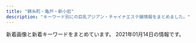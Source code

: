 ```yaml
---
title: "錦糸町・亀戸・新小岩"
description: "キーワード別にの巨乳アジアン・チャイナエステ嬢情報をまとめました。"
---
```


新着画像と新着キーワードをまとめています。
2021年01月14日の情報です。

<DmmAffiliateIns />
<KeywordTable
  shops={
    [
    {
        "keywords": {},
        "name": "\u5e78\u305b",
        "img_links": [
            "http://www.es-royal.click/images/head.jpg",
            "http://www.es-royal.click/img/aya1.jpg",
            "http://www.es-royal.click/images/8.jpg",
            "http://www.es-royal.click/images/6.jpg",
            "http://www.es-royal.click/img/momo2.jpg",
            "http://www.es-royal.click/img/ego1.jpg",
            "http://www.es-royal.click/images/b2.jpg",
            "http://www.es-royal.click/images/b1.jpg",
            "http://www.es-royal.click/images/5.jpg",
            "http://www.es-royal.click/images/news.png",
            "http://www.es-royal.click/images/mobile.jpg",
            "http://www.es-royal.click/images/s1.png",
            "http://www.es-royal.click/img/nana1.jpg",
            "http://www.es-royal.click/images/7.jpg",
            "http://www.es-royal.click/images/4.jpg",
            "http://www.es-royal.click/images/staff_t.jpg",
            "http://www.es-royal.click/images/main_top.jpg",
            "http://www.es-royal.click/images/main_footer.jpg",
            "http://www.es-royal.click/img/mimi1.jpg",
            "http://www.es-royal.click/images/sys1.png",
            "http://www.es-royal.click/images/int1.png",
            "http://www.es-royal.click/images/1.jpg",
            "http://www.es-royal.click/img/emi1.jpg",
            "http://www.es-royal.click/images/b3.jpg",
            "http://www.es-royal.click/img/momo1.jpg",
            "http://www.es-royal.click/images/interior_t.jpg",
            "http://www.es-royal.click/images/ta.jpg",
            "http://www.es-royal.click/images/int2.png"
        ],
        "station": "\u4eac\u6210\u7acb\u77f3\u99c5\u5317\u53e3",
        "url": "http://www.es-royal.click/"
    },
    {
        "station": "JR\u65b0\u5c0f\u5ca9\u99c5\u5357\u53e3",
        "keywords": {
            "87": 6,
            "86": 2,
            "C": 12,
            "D": 8
        },
        "img_links": [
            "http://www.himawari-shinkoiwa.com/img/move.jpg",
            "http://www.himawari-shinkoiwa.com/images/slider/1.jpg",
            "http://www.himawari-shinkoiwa.com/files/006.jpg",
            "http://www.himawari-shinkoiwa.com/img/pickup.jpg",
            "http://www.himawari-shinkoiwa.com/images/line.png",
            "http://www.himawari-shinkoiwa.com/img/ttl_move.png",
            "http://www.himawari-shinkoiwa.com/img/btn_side_mobile.jpg",
            "http://www.himawari-shinkoiwa.com/img/ttl_info.png",
            "http://www.himawari-shinkoiwa.com/img/goback.jpg",
            "http://www.himawari-shinkoiwa.com/files/006-02.jpg",
            "http://www.himawari-shinkoiwa.com/files/005.jpg",
            "http://www.himawari-shinkoiwa.com/img/tel.png",
            "http://www.himawari-shinkoiwa.com/files/002-02.jpg",
            "http://www.himawari-shinkoiwa.com/img/ttl_news.png",
            "http://www.himawari-shinkoiwa.com/images/slider/3.jpg",
            "http://www.himawari-shinkoiwa.com/files/003.jpg",
            "http://www.himawari-shinkoiwa.com/img/btn_blog.png",
            "http://www.himawari-shinkoiwa.com/files/002.jpg",
            "http://www.himawari-shinkoiwa.com/files/005-02.jpg",
            "http://www.himawari-shinkoiwa.com/files/003-02.jpg",
            "http://www.himawari-shinkoiwa.com/images/slider/2.jpg"
        ],
        "url": "http://www.himawari-shinkoiwa.com/",
        "name": "\u3072\u307e\u308f\u308a"
    },
    {
        "keywords": {
            "C": 7
        },
        "url": "http://kinshicho-es.xyz/",
        "name": "\u30b9\u30de\u30a4\u30eb",
        "station": "JR\u9326\u7cf8\u753a\u99c5\u5317\u53e3",
        "img_links": [
            "http://kinshicho-es.xyz/images/g41.jpg",
            "http://kinshicho-es.xyz/images/r1.jpg",
            "http://kinshicho-es.xyz/images/g0.jpg",
            "http://kinshicho-es.xyz/images/top1.jpg",
            "http://kinshicho-es.xyz/images/g2.jpg",
            "http://kinshicho-es.xyz/images/r4.jpg",
            "http://kinshicho-es.xyz/images/b1.jpg",
            "http://kinshicho-es.xyz/images/r2.jpg",
            "http://kinshicho-es.xyz/images/news-tit1.jpg",
            "http://kinshicho-es.xyz/images/left1_2_02.jpg",
            "http://kinshicho-es.xyz/images/g51.jpg",
            "http://kinshicho-es.xyz/images/r3.jpg",
            "http://kinshicho-es.xyz/images/g3.jpg",
            "http://kinshicho-es.xyz/images/g5.jpg",
            "http://kinshicho-es.xyz/images/top.jpg",
            "http://kinshicho-es.xyz/images/b2.jpg"
        ]
    },
    {
        "img_links": [
            "http://mirage.sweet-relaxation.com/img/cast/yaya-01.jpg",
            "http://mirage.sweet-relaxation.com/img/cast/miya-01.jpg",
            "http://mirage.sweet-relaxation.com/img/cast/yumi-01.jpg",
            "http://mirage.sweet-relaxation.com/img/cast/key-03.jpg",
            "http://mirage.sweet-relaxation.com/img/cast/eri-02.jpg",
            "http://mirage.sweet-relaxation.com/img/cast/ran-01.jpg",
            "http://mirage.sweet-relaxation.com/img/cast/nina-03.jpg",
            "http://mirage.sweet-relaxation.com/img/cast/key-01.jpg",
            "http://mirage.sweet-relaxation.com/img/cast/ran-03.jpg",
            "http://mirage.sweet-relaxation.com/img/cast/yaya-02.jpg",
            "http://mirage.sweet-relaxation.com/img/cast/nina-01.jpg",
            "http://mirage.sweet-relaxation.com/img/cast/olive-02.jpg",
            "http://mirage.sweet-relaxation.com/img/cast/yumi-03.jpg",
            "http://mirage.sweet-relaxation.com/img/cast/miya-02.jpg",
            "http://mirage.sweet-relaxation.com/img/cast/key-02.jpg",
            "http://mirage.sweet-relaxation.com/img/cast/olive-03.jpg",
            "http://mirage.sweet-relaxation.com/img/cast/nanar-01.jpg",
            "http://mirage.sweet-relaxation.com/img/cast/eri-01.jpg",
            "http://mirage.sweet-relaxation.com/img/cast/nanar-03.jpg",
            "http://mirage.sweet-relaxation.com/img/cast/ran-02.jpg",
            "http://mirage.sweet-relaxation.com/img/cast/yaya-03.jpg",
            "http://mirage.sweet-relaxation.com/img/cast/yumi-02.jpg",
            "http://mirage.sweet-relaxation.com/img/cast/nanar-02.jpg",
            "http://mirage.sweet-relaxation.com/img/cast/nina-02.jpg",
            "http://mirage.sweet-relaxation.com/img/cast/olive-01.jpg",
            "http://mirage.sweet-relaxation.com/img/cast/eri-03.jpg",
            "http://mirage.sweet-relaxation.com/img/interior/corridor-1.jpg",
            "http://mirage.sweet-relaxation.com/img/cast/miya-03.jpg"
        ],
        "url": "http://mirage.sweet-relaxation.com/",
        "name": "Mirage\uff5e\u30df\u30e9\u30fc\u30b8\u30e5\uff5e",
        "keywords": {},
        "station": "JR\u4e80\u6238\u99c5\u6771\u53e3"
    },
    {
        "name": "\u96c5\u82b3",
        "keywords": {
            "84": 2,
            "D": 4,
            "H": 2,
            "86": 2,
            "85": 4,
            "C": 12,
            "89": 6,
            "98": 2
        },
        "img_links": [
            "http://www.o-miyabi.com/images/upload/thumb/928147996b3538a2.jpg",
            "http://www.o-miyabi.com/s/images/slider/next.png",
            "http://www.o-miyabi.com/s/images/service_01.png",
            "http://www.o-miyabi.com/images/upload/thumb/301c9a35b11a384f.jpg",
            "http://www.o-miyabi.com/images/index_09.jpg",
            "http://www.o-miyabi.com/s/image/nav_cast.png",
            "http://www.o-miyabi.com/s/images/slider/prev.png",
            "http://www.o-miyabi.com/images/info.jpg",
            "http://www.o-miyabi.com/images/index_05.jpg",
            "http://www.o-miyabi.com/images/index_01.jpg",
            "http://www.o-miyabi.com/images/upload/thumb/7713de024ddc43e7.jpg",
            "http://www.o-miyabi.com/images/movie_09.jpg",
            "http://www.o-miyabi.com/images/index_06.jpg",
            "http://www.o-miyabi.com/images/rec.jpg",
            "http://www.o-miyabi.com/s/images/slider/2.jpg",
            "http://www.o-miyabi.com/s/images/service_07.png",
            "http://www.o-miyabi.com/images/info_09.jpg",
            "http://www.o-miyabi.com/images/index_03.jpg",
            "http://www.o-miyabi.com/s/images/t2.jpg",
            "http://www.o-miyabi.com/s/images/top_2.jpg",
            "http://www.o-miyabi.com/images/index_16.jpg",
            "http://www.o-miyabi.com/images/staff_09.jpg",
            "http://www.o-miyabi.com/images/index_13.jpg",
            "http://www.o-miyabi.com/s/images/tel.png",
            "http://www.o-miyabi.com/images/upload/thumb/0dc07af1006255fa.jpg",
            "http://www.o-miyabi.com/s/image/nav_manga.png",
            "http://www.o-miyabi.com/s/uploads/04.jpg",
            "http://www.o-miyabi.com/images/index_14.jpg",
            "http://www.o-miyabi.com/images/upload/thumb/57af63e7ff71466b.jpg",
            "http://www.o-miyabi.com/images/rec_09.jpg",
            "http://www.o-miyabi.com/girl/01.jpg",
            "http://www.o-miyabi.com/images/upload/thumb/72ffa1fb925d394b.jpg",
            "http://www.o-miyabi.com/images/upload/thumb/04d21d82d11bc049.jpg",
            "http://www.o-miyabi.com/s/images/iphone.png",
            "http://www.o-miyabi.com/images/index_04.jpg",
            "http://www.o-miyabi.com/images/index_18.jpg",
            "http://www.o-miyabi.com/s/uploads/01.jpg",
            "http://www.o-miyabi.com/images/upload/thumb/6fceb6aef71115ac.jpg",
            "http://www.o-miyabi.com/s/image/nav_topics.png",
            "http://www.o-miyabi.com/s/uploads/08.jpg",
            "http://www.o-miyabi.com/images/upload/thumb/6d7987cae648e809.jpg",
            "http://www.o-miyabi.com/s/images/pc.png",
            "http://www.o-miyabi.com/s/images/slider/1.jpg",
            "http://www.o-miyabi.com/s/images/t1.jpg",
            "http://www.o-miyabi.com/images/info_02.jpg",
            "http://www.o-miyabi.com/images/upload/thumb/1a8371be7358f1df.jpg",
            "http://www.o-miyabi.com/s/image/nav_sys.png",
            "http://www.o-miyabi.com/s/images/slider/3.jpg",
            "http://www.o-miyabi.com/s/images/service_03.png",
            "http://www.o-miyabi.com/images/index_02.jpg",
            "http://www.o-miyabi.com/images/index_07.jpg",
            "http://www.o-miyabi.com/images/upload/thumb/51d074f8f9cdb905.jpg",
            "http://www.o-miyabi.com/images/upload/thumb/0981f77ac0a1e07f.jpg",
            "http://www.o-miyabi.com/s/uploads/07.jpg",
            "http://www.o-miyabi.com/s/uploads/03.jpg",
            "http://www.o-miyabi.com/images/index_10.jpg",
            "http://www.o-miyabi.com/images/upload/thumb/e12bb065f2380463.jpg",
            "http://www.o-miyabi.com/images/index_19.jpg",
            "http://www.o-miyabi.com/s/images/okubokomachi.jpg",
            "http://www.o-miyabi.com/s/image/nav_top.png",
            "http://www.o-miyabi.com/s/images/t3.jpg",
            "http://www.o-miyabi.com/s/image/nav_hotel.png",
            "http://www.o-miyabi.com/s/uploads/06.jpg",
            "http://www.o-miyabi.com/s/uploads/02.jpg",
            "http://www.o-miyabi.com/images/upload/thumb/db15ea2226867103.jpg"
        ],
        "station": "JR\u65b0\u5c0f\u5ca9\u99c5\u5357\u53e3",
        "url": "http://www.o-miyabi.com/"
    },
    {
        "station": "JR\u5c0f\u5ca9\u99c5\u5317\u53e3",
        "img_links": [
            "http://aria.tokyo-relaxtime.asia/img/slick/st-4.jpg",
            "http://aria.tokyo-relaxtime.asia/img/cast/aya-01.jpg",
            "http://aria.tokyo-relaxtime.asia/img/cast/miki-03.jpg",
            "http://aria.tokyo-relaxtime.asia/img/cast/nana-04.jpg",
            "http://aria.tokyo-relaxtime.asia/img/cast/yaya-01.jpg",
            "http://aria.tokyo-relaxtime.asia/img/cast/nana-01.jpg",
            "http://aria.tokyo-relaxtime.asia/img/cast/apple-02.jpg",
            "http://aria.tokyo-relaxtime.asia/img/cast/apple-01.jpg",
            "http://aria.tokyo-relaxtime.asia/img/cast/miki-02.jpg",
            "http://aria.tokyo-relaxtime.asia/img/cast/risa-03.jpg",
            "http://aria.tokyo-relaxtime.asia/img/cast/coco-04.jpg",
            "http://aria.tokyo-relaxtime.asia/img/cast/apple-03.jpg",
            "http://aria.tokyo-relaxtime.asia/img/interior/corridor-1.jpg",
            "http://aria.tokyo-relaxtime.asia/img/cast/risa-04.jpg",
            "http://aria.tokyo-relaxtime.asia/img/cast/aya-02.jpg",
            "http://aria.tokyo-relaxtime.asia/img/cast/aki-01.jpg",
            "http://aria.tokyo-relaxtime.asia/img/cast/yaya-02.jpg",
            "http://aria.tokyo-relaxtime.asia/img/cast/yumi-01.jpg",
            "http://aria.tokyo-relaxtime.asia/img/cast/rina-02.jpg",
            "http://aria.tokyo-relaxtime.asia/img/slick/st-5.jpg",
            "http://aria.tokyo-relaxtime.asia/img/cast/aki-02.jpg",
            "http://aria.tokyo-relaxtime.asia/img/cast/miki-04.jpg",
            "http://aria.tokyo-relaxtime.asia/img/cast/miki-01.jpg",
            "http://aria.tokyo-relaxtime.asia/img/cast/aki-03.jpg",
            "http://aria.tokyo-relaxtime.asia/img/cast/coco-01.jpg",
            "http://aria.tokyo-relaxtime.asia/img/cast/aya-03.jpg",
            "http://aria.tokyo-relaxtime.asia/img/cast/nana-02.jpg",
            "http://aria.tokyo-relaxtime.asia/img/cast/rina-04.jpg",
            "http://aria.tokyo-relaxtime.asia/img/cast/yumi-02.jpg",
            "http://aria.tokyo-relaxtime.asia/img/cast/yaya-04.jpg",
            "http://aria.tokyo-relaxtime.asia/img/cast/aki-04.jpg",
            "http://aria.tokyo-relaxtime.asia/img/cast/coco-03.jpg",
            "http://aria.tokyo-relaxtime.asia/img/cast/rina-01.jpg",
            "http://aria.tokyo-relaxtime.asia/img/cast/yuri-03.jpg",
            "http://aria.tokyo-relaxtime.asia/img/cast/rina-03.jpg",
            "http://aria.tokyo-relaxtime.asia/img/slick/st-1.jpg",
            "http://aria.tokyo-relaxtime.asia/img/interior/lobby-1.jpg",
            "http://aria.tokyo-relaxtime.asia/img/cast/risa-01.jpg",
            "http://aria.tokyo-relaxtime.asia/img/cast/yumi-03.jpg",
            "http://aria.tokyo-relaxtime.asia/img/cast/yuri-04.jpg",
            "http://aria.tokyo-relaxtime.asia/img/cast/nana-03.jpg",
            "http://aria.tokyo-relaxtime.asia/img/cast/apple-04.jpg",
            "http://aria.tokyo-relaxtime.asia/img/cast/yaya-03.jpg",
            "http://aria.tokyo-relaxtime.asia/img/cast/aya-04.jpg",
            "http://aria.tokyo-relaxtime.asia/img/cast/yuri-01.jpg",
            "http://aria.tokyo-relaxtime.asia/img/cast/yumi-04.jpg",
            "http://aria.tokyo-relaxtime.asia/img/cast/risa-02.jpg",
            "http://aria.tokyo-relaxtime.asia/img/slick/st-2.jpg",
            "http://aria.tokyo-relaxtime.asia/img/cast/coco-02.jpg",
            "http://aria.tokyo-relaxtime.asia/img/slick/st-3.jpg"
        ],
        "url": "http://aria.tokyo-relaxtime.asia/",
        "name": "Aria\uff5e\u30a2\u30ea\u30a2\uff5e",
        "keywords": {}
    },
    {
        "url": "http://k-akasuri.xyz/",
        "name": "\u97d3\u56fd\u30a2\u30ab\u30b9\u30ea",
        "img_links": [
            "http://k-akasuri.xyz/images/line.jpg",
            "http://k-akasuri.xyz/images/info_10.jpg",
            "http://k-akasuri.xyz/images/rec.jpg",
            "http://k-akasuri.xyz/girl/04.jpg",
            "http://k-akasuri.xyz/images/sys.jpg",
            "http://k-akasuri.xyz/images/index_04.jpg",
            "http://k-akasuri.xyz/images/index_06.jpg",
            "http://k-akasuri.xyz/images/acc_11.jpg",
            "http://k-akasuri.xyz/images/index_05.jpg",
            "http://k-akasuri.xyz/images/nei_13.jpg",
            "http://k-akasuri.xyz/girl/00.jpg",
            "http://k-akasuri.xyz/images/index_02.jpg",
            "http://k-akasuri.xyz/images/index_07.jpg",
            "http://k-akasuri.xyz/images/index_09.jpg",
            "http://k-akasuri.xyz/girl/02.jpg",
            "http://k-akasuri.xyz/images/index_08.jpg",
            "http://k-akasuri.xyz/images/index_13.jpg",
            "http://k-akasuri.xyz/images/rec_10.jpg",
            "http://k-akasuri.xyz/images/staff_10.jpg",
            "http://k-akasuri.xyz/images/sys_10.jpg",
            "http://k-akasuri.xyz/images/index_03.jpg",
            "http://k-akasuri.xyz/girl/03.jpg",
            "http://k-akasuri.xyz/images/index_01.jpg",
            "http://k-akasuri.xyz/images/acc_10.jpg",
            "http://k-akasuri.xyz/girl/01.jpg"
        ],
        "station": "JR\u4e80\u6238\u99c5\u5317\u53e3",
        "keywords": {
            "C": 1,
            "88": 2,
            "D": 3,
            "87": 1,
            "89": 1
        }
    },
    {
        "name": "Piano",
        "keywords": {},
        "url": "https://piano.sweet-relaxation.com/",
        "img_links": [
            "https://piano.sweet-relaxation.com/img/cast/ebi-02.jpg",
            "https://piano.sweet-relaxation.com/img/slick/sl-7.jpg",
            "https://piano.sweet-relaxation.com/img/cast/aki-03.jpg",
            "https://piano.sweet-relaxation.com/img/cast/aini-04.jpg",
            "https://piano.sweet-relaxation.com/img/slick/sl-1.jpg",
            "https://piano.sweet-relaxation.com/img/cast/luna-01.jpg",
            "https://piano.sweet-relaxation.com/img/cast/nana-03.jpg",
            "https://piano.sweet-relaxation.com/img/cast/miky-04.jpg",
            "https://piano.sweet-relaxation.com/img/cast/luna-02.jpg",
            "https://piano.sweet-relaxation.com/img/interior/int-02.jpg",
            "https://piano.sweet-relaxation.com/img/slick/sl-4.jpg",
            "https://piano.sweet-relaxation.com/img/cast/lili-01.jpg",
            "https://piano.sweet-relaxation.com/img/cast/nana-01.jpg",
            "https://piano.sweet-relaxation.com/img/cast/ai-02.jpg",
            "https://piano.sweet-relaxation.com/img/cast/ai-01.jpg",
            "https://piano.sweet-relaxation.com/img/cast/miya-03.jpg",
            "https://piano.sweet-relaxation.com/img/slick/sl-3.jpg",
            "https://piano.sweet-relaxation.com/img/slick/sl-2.jpg",
            "https://piano.sweet-relaxation.com/img/cast/luna-03.jpg",
            "https://piano.sweet-relaxation.com/img/cast/coco-01.jpg",
            "https://piano.sweet-relaxation.com/img/cast/ebi-04.jpg",
            "https://piano.sweet-relaxation.com/img/cast/nico-01.jpg",
            "https://piano.sweet-relaxation.com/img/slick/sl-6.jpg",
            "https://piano.sweet-relaxation.com/img/cast/aini-01.jpg",
            "https://piano.sweet-relaxation.com/img/cast/aini-03.jpg",
            "https://piano.sweet-relaxation.com/img/cast/miky-02.jpg",
            "https://piano.sweet-relaxation.com/img/cast/aki-01.jpg",
            "https://piano.sweet-relaxation.com/img/cast/ai-03.jpg",
            "https://piano.sweet-relaxation.com/img/cast/aye-01.jpg",
            "https://piano.sweet-relaxation.com/img/cast/coco-03.jpg",
            "https://piano.sweet-relaxation.com/img/cast/aye-03.jpg",
            "https://piano.sweet-relaxation.com/img/interior/int-03.jpg",
            "https://piano.sweet-relaxation.com/img/cast/aki-02.jpg",
            "https://piano.sweet-relaxation.com/img/cast/nana-02.jpg",
            "https://piano.sweet-relaxation.com/img/interior/int-04.jpg",
            "https://piano.sweet-relaxation.com/img/cast/nico-04.jpg",
            "https://piano.sweet-relaxation.com/img/cast/aini-02.jpg",
            "https://piano.sweet-relaxation.com/img/cast/miya-02.jpg",
            "https://piano.sweet-relaxation.com/img/cast/lili-04.jpg",
            "https://piano.sweet-relaxation.com/img/cast/aki-04.jpg",
            "https://piano.sweet-relaxation.com/img/cast/coco-02.jpg",
            "https://piano.sweet-relaxation.com/img/interior/int-01.jpg",
            "https://piano.sweet-relaxation.com/img/slick/sl-5.jpg",
            "https://piano.sweet-relaxation.com/img/cast/miky-01.jpg",
            "https://piano.sweet-relaxation.com/img/cast/nico-03.jpg",
            "https://piano.sweet-relaxation.com/img/cast/nico-02.jpg",
            "https://piano.sweet-relaxation.com/img/cast/lili-02.jpg",
            "https://piano.sweet-relaxation.com/img/cast/aye-02.jpg",
            "https://piano.sweet-relaxation.com/img/cast/miya-04.jpg",
            "https://piano.sweet-relaxation.com/img/cast/ebi-03.jpg",
            "https://piano.sweet-relaxation.com/img/cast/lili-03.jpg",
            "https://piano.sweet-relaxation.com/img/cast/coco-04.jpg",
            "https://piano.sweet-relaxation.com/img/cast/luna-04.jpg",
            "https://piano.sweet-relaxation.com/img/cast/ebi-01.jpg",
            "https://piano.sweet-relaxation.com/img/cast/miky-03.jpg",
            "https://piano.sweet-relaxation.com/img/cast/miya-01.jpg",
            "https://piano.sweet-relaxation.com/img/cast/aye-04.jpg",
            "https://piano.sweet-relaxation.com/img/cast/nana-04.jpg",
            "https://piano.sweet-relaxation.com/img/cast/ai-04.jpg"
        ],
        "station": "JR\u65b0\u5c0f\u5ca9\u99c5\u5357\u53e3"
    },
    {
        "station": "JR\u4e80\u6238\u99c5\u6771\u53e3",
        "url": "http://yousei.xyz/",
        "img_links": [
            "http://yousei.xyz/images/g2.jpg",
            "http://yousei.xyz/images/g6.jpg",
            "http://yousei.xyz/images/g5.jpg",
            "http://yousei.xyz/images/r1.jpg",
            "http://yousei.xyz/images/g3.jpg",
            "http://yousei.xyz/images/r3.jpg",
            "http://yousei.xyz/images/r4.jpg",
            "http://yousei.xyz/images/recuit.jpg",
            "http://yousei.xyz/images/g1.jpg",
            "http://yousei.xyz/images/g4.jpg",
            "http://yousei.xyz/images/r2.jpg",
            "http://yousei.xyz/images/top.png"
        ],
        "name": "Remoon",
        "keywords": {}
    },
    {
        "keywords": {},
        "img_links": [
            "http://dccompanyqoo10.cafe24.com/tiffany/images/top/store_bg.png",
            "http://dccompanyqoo10.cafe24.com/tiffany/images/store/store.png",
            "http://dccompanyqoo10.cafe24.com/tiffany/images/staff/staff_sample.jpg",
            "http://dccompanyqoo10.cafe24.com/tiffany/images/common/header.png",
            "http://dccompanyqoo10.cafe24.com/tiffany/images/staff/staff2.jpg",
            "http://dccompanyqoo10.cafe24.com/tiffany/images/staff/staff1.jpg",
            "http://dccompanyqoo10.cafe24.com/tiffany/images/staff/staff3.jpg"
        ],
        "station": "JR\u9326\u7cf8\u753a\u99c5\u5357\u53e3",
        "name": "Cherry",
        "url": "http://cherry-esthe.com/"
    },
    {
        "station": "JR\u5c0f\u5ca9\u99c5\u5357\u53e3",
        "url": "http://www.hu-wa.work/",
        "keywords": {},
        "name": "Angel\u2019s Smile",
        "img_links": [
            "http://www.hu-wa.work/staff/miki.jpg",
            "http://www.hu-wa.work/img/yuna1.jpg",
            "http://www.hu-wa.work/images/1.png",
            "http://www.hu-wa.work/images/s1.png",
            "http://www.hu-wa.work/images/sys.png",
            "http://www.hu-wa.work/images/interior_t.jpg",
            "http://www.hu-wa.work/images/5.png",
            "http://www.hu-wa.work/staff/miho.jpg",
            "http://www.hu-wa.work/images/3.png",
            "http://www.hu-wa.work/img/miki1.jpg",
            "http://www.hu-wa.work/images/tel.jpg",
            "http://www.hu-wa.work/staff/ayumi.jpg",
            "http://www.hu-wa.work/img/maya1.jpg",
            "http://www.hu-wa.work/staff/maya.jpg",
            "http://www.hu-wa.work/images/4.png",
            "http://www.hu-wa.work/img/kaori1.jpg",
            "http://www.hu-wa.work/staff/kaori.jpg",
            "http://www.hu-wa.work/img/ayumi1.jpg",
            "http://www.hu-wa.work/images/int2.png",
            "http://www.hu-wa.work/images/staff_t.jpg",
            "http://www.hu-wa.work/images/ta.jpg",
            "http://www.hu-wa.work/img/miho1.jpg",
            "http://www.hu-wa.work/images/int1.png",
            "http://www.hu-wa.work/images/head.jpg",
            "http://www.hu-wa.work/images/news.png",
            "http://www.hu-wa.work/images/6.png",
            "http://www.hu-wa.work/images/2.png",
            "http://www.hu-wa.work/staff/yuna.jpg"
        ]
    },
    {
        "keywords": {
            "87": 4,
            "D": 8,
            "C": 2,
            "89": 4,
            "85": 4
        },
        "url": "http://www.awawa-es.info/",
        "name": "\u3042\u308f\u308f",
        "station": "JR\u9326\u7cf8\u753a\u99c5\u5357\u53e3",
        "img_links": [
            "http://www.awawa-es.info/photo/home/4051599894438.jpg",
            "http://www.awawa-es.info/photo/202011/1604645058826879711.png",
            "http://www.awawa-es.info/photo/201307/13741973921454741938.jpg",
            "http://www.awawa-es.info/img/s1.jpg",
            "http://www.awawa-es.info/img/acc.png",
            "http://www.awawa-es.info/photo/home/2391374197264.jpg",
            "http://www.awawa-es.info/p/aa.jpg",
            "http://www.awawa-es.info/img/sd.png",
            "http://www.awawa-es.info/img/hstaff.png",
            "http://www.awawa-es.info/img/images/sys_01.png",
            "http://www.awawa-es.info/img/h2.png",
            "http://www.awawa-es.info/img/images/sys_06.png",
            "http://www.awawa-es.info/p/1.jpg",
            "http://www.awawa-es.info/photo/201605/14635511391411412709.jpg",
            "http://www.awawa-es.info/photo/home/7151463551145.jpg",
            "http://www.awawa-es.info/photo/202009/15998945321509738889.jpeg",
            "http://www.awawa-es.info/p/cc.jpg",
            "http://www.awawa-es.info/img/hinfo.png",
            "http://www.awawa-es.info/photo/202002/1580956374749618033.jpg",
            "http://www.awawa-es.info/img/i2.jpg",
            "http://www.awawa-es.info/p/bb.jpg",
            "http://www.awawa-es.info/p/3.jpg",
            "http://www.awawa-es.info/img/h1.png",
            "http://www.awawa-es.info/img/images/sys_03.png",
            "http://www.awawa-es.info/p/2.jpg",
            "http://www.awawa-es.info/img/images/sys_04.png",
            "http://www.awawa-es.info/img/hjob.png",
            "http://www.awawa-es.info/img/rm.jpg",
            "http://www.awawa-es.info/img/images/sys_05.png",
            "http://www.awawa-es.info/photo/201307/1374197215469380174.jpg",
            "http://www.awawa-es.info/img/h3.png",
            "http://www.awawa-es.info/img/bottom.jpg",
            "http://www.awawa-es.info/photo/home/3281580956380.jpg",
            "http://www.awawa-es.info/img/return.png",
            "http://www.awawa-es.info/img/images/sys_02.png",
            "http://www.awawa-es.info/photo/home/4241374197436.jpg",
            "http://www.awawa-es.info/img/tmp.jpg",
            "http://www.awawa-es.info/p/4.jpg",
            "http://www.awawa-es.info/photo/home/5241604645075.jpg",
            "http://www.awawa-es.info/photo/202009/15998944321424280736.jpeg",
            "http://www.awawa-es.info/img/hsys.png",
            "http://www.awawa-es.info/img/i1.jpg",
            "http://www.awawa-es.info/img/s2.jpg"
        ]
    },
    {
        "keywords": {
            "86": 1,
            "93": 1,
            "90": 2
        },
        "station": "\u68ee\u4e0b\u99c5A4\u53e3",
        "url": "http://ipidiw.com/relaxnomori/",
        "name": "\u30ea\u30e9\u30c3\u30af\u30b9\u306e\u68ee",
        "img_links": [
            "http://ipidiw.com/relaxnomori/images/news.jpg",
            "http://ipidiw.com/relaxnomori/user_data/00000020.jpg",
            "http://ipidiw.com/relaxnomori/images/mobile.jpg",
            "http://ipidiw.com/relaxnomori/images/interior.png",
            "http://ipidiw.com/relaxnomori/images/tp.png",
            "http://ipidiw.com/relaxnomori/user_data/00000018.jpg",
            "http://ipidiw.com/relaxnomori/images/staff_t.jpg",
            "http://ipidiw.com/relaxnomori/images/tt.jpg",
            "http://ipidiw.com/relaxnomori/images/interior_t.jpg",
            "http://ipidiw.com/relaxnomori/user_data/00000017.jpg",
            "http://ipidiw.com/relaxnomori/user_data/00000019.jpg",
            "http://ipidiw.com/relaxnomori/images/rem.jpg"
        ]
    },
    {
        "url": "https://kinshicho-mensesthe.net/",
        "img_links": [
            "https://kinshicho-mensesthe.net/button/staff.png",
            "https://kinshicho-mensesthe.net/button/home.png",
            "https://kinshicho-mensesthe.net/staff2/saki-l1.jpg",
            "https://kinshicho-mensesthe.net/staff2/yuki-l1.jpg",
            "https://kinshicho-mensesthe.net/staff2/kiki-l1.jpg",
            "https://kinshicho-mensesthe.net/images/camp.png",
            "https://kinshicho-mensesthe.net/images/footer-l.png",
            "https://kinshicho-mensesthe.net/mens-esthe-massage/2020/10/17/moe-s1.jpg",
            "https://kinshicho-mensesthe.net/room/6-s.jpg",
            "https://kinshicho-mensesthe.net/staff2/sakura-s2.jpg",
            "https://kinshicho-mensesthe.net/room/4-s.jpg",
            "https://kinshicho-mensesthe.net/room/1-l.jpg",
            "https://kinshicho-mensesthe.net/room/3-s.jpg",
            "https://kinshicho-mensesthe.net/staff2/satomi-l1.jpg",
            "https://kinshicho-mensesthe.net/staff2/yuki-s1.jpg",
            "https://kinshicho-mensesthe.net/staff2/rui-s1.jpg",
            "https://kinshicho-mensesthe.net/images/header3.png",
            "https://kinshicho-mensesthe.net/staff2/sera-s1.jpg",
            "https://kinshicho-mensesthe.net/button/blog.png",
            "https://kinshicho-mensesthe.net/staff2/rika-l1.jpg",
            "https://kinshicho-mensesthe.net/mens-esthe-massage/2020/02/06/sora-s1.jpg",
            "https://kinshicho-mensesthe.net/staff2/saki-s1.jpg",
            "https://kinshicho-mensesthe.net/room/3-l.jpg",
            "https://kinshicho-mensesthe.net/staff2/rika-s1.jpg",
            "https://kinshicho-mensesthe.net/staff2/haruka-l1.jpg",
            "https://kinshicho-mensesthe.net/staff2/kokomi-s1.jpg",
            "https://kinshicho-mensesthe.net/staff2/yumi-l1.jpg",
            "https://kinshicho-mensesthe.net/staff2/sora-l1.jpg",
            "https://kinshicho-mensesthe.net/staff2/sera-l1.jpg",
            "https://kinshicho-mensesthe.net/staff2/kiki-s1.jpg",
            "https://kinshicho-mensesthe.net/room/2-l.jpg",
            "https://kinshicho-mensesthe.net/staff2/haruka-s1.jpg",
            "https://kinshicho-mensesthe.net/room/esthe3.jpg",
            "https://kinshicho-mensesthe.net/images/main-sp.jpg",
            "https://kinshicho-mensesthe.net/images/clear.png",
            "https://kinshicho-mensesthe.net/room/5-l.jpg",
            "https://kinshicho-mensesthe.net/staff2/rui-l1.jpg",
            "https://kinshicho-mensesthe.net/staff2/mai-s1.jpg",
            "https://kinshicho-mensesthe.net/staff2/satomi-s1.jpg",
            "https://kinshicho-mensesthe.net/staff2/sakura-l2.jpg",
            "https://kinshicho-mensesthe.net/mens-esthe-massage/2020/01/22/yuki-s1.jpg",
            "https://kinshicho-mensesthe.net/room/esthe2.jpg",
            "https://kinshicho-mensesthe.net/images/main1.jpg",
            "https://kinshicho-mensesthe.net/mens-esthe-massage/2020/02/06/satomi-s1.jpg",
            "https://kinshicho-mensesthe.net/staff2/sora-s1.jpg",
            "https://kinshicho-mensesthe.net/staff2/yumi-s1.jpg",
            "https://kinshicho-mensesthe.net/images/qrcode.png",
            "https://kinshicho-mensesthe.net/room/esthe1.jpg",
            "https://kinshicho-mensesthe.net/staff2/moe-s1.jpg",
            "https://kinshicho-mensesthe.net/images/footer-r.png",
            "https://kinshicho-mensesthe.net/room/4-l.jpg",
            "https://kinshicho-mensesthe.net/room/6-l.jpg",
            "https://kinshicho-mensesthe.net/room/2-s.jpg",
            "https://kinshicho-mensesthe.net/room/5-s.jpg",
            "https://kinshicho-mensesthe.net/staff2/kokomi-l1.jpg",
            "https://kinshicho-mensesthe.net/staff2/yuka-s1.jpg",
            "https://kinshicho-mensesthe.net/images/flower.png",
            "https://kinshicho-mensesthe.net/staff2/mai-l1.jpg",
            "https://kinshicho-mensesthe.net/room/1-s.jpg"
        ],
        "station": "JR\u9326\u7cf8\u753a\u99c5\u5317\u53e3",
        "keywords": {
            "D": 135,
            "87": 30,
            "88": 15,
            "C": 75,
            "92": 15,
            "E": 15,
            "86": 30,
            "83": 15,
            "85": 105,
            "89": 15
        },
        "name": "KIRARA"
    },
    {
        "keywords": {
            "C": 13
        },
        "name": "\u30d1\u30bf\u30e4",
        "img_links": [
            "https://chm.jp/sozai/0_4999/bn112_sp.png",
            "https://chm.jp/domains1/thaipataya/myimg/imgcom37713_sp.png",
            "https://chm.jp/domains1/thaipataya/myimg/imgcom36635_sp.jpg",
            "https://chm.jp/domains1/thaipataya/myimg/imgcom37664_sp.png",
            "https://chm.jp/domains1/thaipataya/myimg/imgcom36604_sp.jpg",
            "https://chm.jp/domains1/thaipataya/myimg/imgcom37736_sp.png",
            "https://chm.jp/domains1/thaipataya/myimg/slideimg36561_sp.jpg",
            "https://chm.jp/domains1/thaipataya/myimg/imgcom36567_sp.jpg",
            "https://chm.jp/domains1/thaipataya/myimg/imgcom36614_sp.jpg",
            "https://chm.jp/domains1/thaipataya/myimg/imgcom37355_sp.jpg",
            "https://chm.jp/domains1/thaipataya/myimg/imgcom37658_sp.png",
            "http://chm.jp/img/linebutton_82x20.png",
            "https://chm.jp/domains1/thaipataya/myimg/imgcom37662_sp.png",
            "https://chm.jp/domains1/thaipataya/myimg/imgcom37663_sp.jpg",
            "https://chm.jp/domains1/thaipataya/myimg/imgcom37668_sp.png",
            "https://chm.jp/domains1/thaipataya/myimg/imgcom37732_sp.png",
            "https://chm.jp/domains1/thaipataya/myimg/imgcom37670_sp.png",
            "https://chm.jp/domains1/thaipataya/myimg/imgcom37362_sp.jpg",
            "https://chm.jp/domains1/thaipataya/myimg/imgcom37728_sp.png",
            "https://chm.jp/domains1/thaipataya/myimg/imgcom37177_sp.png",
            "https://chm.jp/domains1/thaipataya/myimg/imgcom37359_sp.jpg",
            "https://chm.jp/domains1/thaipataya/myimg/imgcom37737_sp.png",
            "https://chm.jp/domains1/thaipataya/myimg/imgcom36606_sp.jpg",
            "https://chm.jp/domains1/thaipataya/myimg/imgcom36649_sp.png",
            "https://chm.jp/domains1/thaipataya/myimg/imgcom37671_sp.jpg",
            "https://chm.jp/domains1/thaipataya/myimg/imgcom37727_sp.png",
            "https://chm.jp/domains1/thaipataya/myimg/slideimg36562_sp.jpg",
            "https://chm.jp/domains1/thaipataya/myimg/imgcom37361_sp.jpg",
            "https://chm.jp/domains1/thaipataya/myimg/imgcom36576_sp.jpg",
            "https://chm.jp/domains1/thaipataya/myimg/imgcom37669_sp.jpg",
            "https://chm.jp/domains1/thaipataya/myimg/imgcom36615_sp.png",
            "https://chm.jp/domains1/thaipataya/myimg/imgcom36566_sp.png",
            "https://chm.jp/domains1/thaipataya/myimg/imgcom36618_sp.png",
            "https://chm.jp/domains1/thaipataya/myimg/imgcom36607_sp.jpg",
            "https://chm.jp/domains1/thaipataya/myimg/imgcom36605_sp.jpg",
            "https://chm.jp/domains1/thaipataya/myimg/imgcom37659_sp.jpg",
            "https://chm.jp/domains1/thaipataya/myimg/imgcom37734_sp.png",
            "https://chm.jp/domains1/thaipataya/myimg/imgcom36616_sp.png",
            "https://chm.jp/domains1/thaipataya/myimg/imgcom37665_sp.jpg",
            "https://chm.jp/domains1/thaipataya/myimg/imgcom37733_sp.png",
            "https://chm.jp/domains1/thaipataya/myimg/imgcom37710_sp.jpg",
            "https://chm.jp/domains1/thaipataya/myimg/imgcom37656_sp.png",
            "https://chm.jp/domains1/thaipataya/myimg/imgcom37725_sp.png",
            "https://chm.jp/domains1/thaipataya/myimg/imgcom37067_sp.jpg",
            "https://chm.jp/domains1/thaipataya/myimg/imgcom37740_sp.png",
            "https://chm.jp/domains1/thaipataya/myimg/slideimg36560_sp.jpg",
            "https://chm.jp/domains1/thaipataya/myimg/imgcom37172_sp.png",
            "https://chm.jp/domains1/thaipataya/myimg/imgcom37715_sp.png",
            "https://chm.jp/domains1/thaipataya/myimg/imgcom37356_sp.jpg",
            "https://chm.jp/domains1/thaipataya/myimg/imgcom37661_sp.jpg",
            "https://chm.jp/domains1/thaipataya/myimg/imgcom37716_sp.png",
            "https://chm.jp/domains1/thaipataya/myimg/imgcom37738_sp.png",
            "https://chm.jp/domains1/thaipataya/myimg/imgcom37653_sp.png",
            "https://chm.jp/domains1/thaipataya/myimg/imgcom37666_sp.jpg",
            "https://chm.jp/domains1/thaipataya/myimg/imgcom37660_sp.png",
            "https://chm.jp/domains1/thaipataya/myimg/imgcom37667_sp.jpg",
            "https://chm.jp/domains1/thaipataya/myimg/imgcom37711_sp.png",
            "https://chm.jp/domains1/thaipataya/myimg/imgcom37714_sp.png",
            "https://chm.jp/domains1/thaipataya/myimg/imgcom37360_sp.jpg",
            "https://chm.jp/domains1/thaipataya/myimg/imgcom37730_sp.png",
            "https://chm.jp/domains1/thaipataya/myimg/imgcom37724_sp.png",
            "https://chm.jp/domains1/thaipataya/myimg/imgcom37174_sp.png",
            "https://chm.jp/domains1/thaipataya/myimg/imgcom36613_sp.jpg",
            "https://chm.jp/domains1/thaipataya/myimg/imgcom36603_sp.png",
            "https://chm.jp/sozai/0_4999/bn122_sp.png",
            "https://chm.jp/domains1/thaipataya/myimg/imgcom36648_sp.jpg",
            "https://chm.jp/domains1/thaipataya/myimg/imgcom36565_sp.jpg",
            "https://chm.jp/domains1/thaipataya/myimg/imgcom37731_sp.png",
            "https://chm.jp/domains1/thaipataya/myimg/imgcom37654_sp.jpg",
            "https://chm.jp/domains1/thaipataya/myimg/imgcom36634_sp.jpg",
            "https://chm.jp/domains1/thaipataya/myimg/imgcom36575_sp.jpg",
            "https://chm.jp/domains1/thaipataya/myimg/imgcom37657_sp.jpg",
            "https://chm.jp/domains1/thaipataya/myimg/imgcom37655_sp.jpg",
            "https://chm.jp/domains1/thaipataya/myimg/imgcom37729_sp.png",
            "https://chm.jp/domains1/thaipataya/myimg/imgcom37739_sp.png",
            "https://chm.jp/domains1/thaipataya/myimg/imgcom37712_sp.png"
        ],
        "station": "JR\u5c0f\u5ca9\u99c5\u5357\u53e3",
        "url": "http://thaipataya.chm.jp/"
    },
    {
        "name": "\u604b",
        "url": "http://es-koibito.work/",
        "station": "JR\u9326\u7cf8\u753a\u99c5\u5357\u53e3",
        "img_links": [
            "http://es-koibito.work/_src/47079080/7281563932147_.pic_hd.jpg",
            "http://es-koibito.work/_src/18546552/staff12.jpg",
            "http://mosaic.heteml.jp/es-koibito.work/4.jpg",
            "http://es-koibito.work/_src/18546596/shift.jpg",
            "http://es-koibito.work/_src/18546604/staff12.jpg",
            "http://es-koibito.work/_src/47079078/7251563932146_.pic_hd.jpg",
            "http://es-koibito.work/_src/18546593/shift.jpg",
            "http://es-koibito.work/_src/37889091/wechatimg2727.jpg",
            "http://es-koibito.work/_src/37889089/wechatimg2746.jpg",
            "http://es-koibito.work/_src/37016944/wechatimg2726.jpg",
            "http://es-koibito.work/_src/18546610/wechatimg5037.jpg",
            "http://es-koibito.work/_src/18546847/img20180614190233601852.jpg",
            "http://es-koibito.work/_src/18546853/mobile.png",
            "http://mosaic.heteml.jp/es-koibito.work/5.jpg",
            "http://es-koibito.work/_src/18546543/sign.png",
            "http://mosaic.heteml.jp/es-koibito.work/2.jpg",
            "http://mosaic.heteml.jp/es-koibito.work/3.jpg",
            "http://es-koibito.work/_src/18546559/sign.png",
            "http://es-koibito.work/_src/37018722/img20191113104249545960.jpg",
            "http://mosaic.heteml.jp/es-koibito.work/1.jpg",
            "http://es-koibito.work/_src/18546567/sign.png",
            "http://es-koibito.work/_src/18546595/shift.jpg",
            "http://es-koibito.work/_src/18546585/sign.png",
            "http://es-koibito.work/_src/47079079/7271563932147_.pic_hd.jpg",
            "http://es-koibito.work/_src/18546597/sign.png",
            "http://es-koibito.work/_src/18546575/wechatimg2726.jpg",
            "http://es-koibito.work/_src/47079081/7261563932146_.pic_hd.jpg",
            "http://es-koibito.work/_src/18546594/shift.jpg",
            "http://es-koibito.work/_src/37017017/wechatimg2746.jpg",
            "http://es-koibito.work/_src/18546577/sign.png",
            "http://es-koibito.work/_src/18546607/wechatimg2727.jpg",
            "http://es-koibito.work/_src/47079082/wechatimg62.jpg",
            "http://es-koibito.work/_src/18546542/sign.png"
        ],
        "keywords": {
            "C": 7,
            "85": 3,
            "89": 1,
            "86": 1
        }
    },
    {
        "url": "http://biwert.xyz/",
        "img_links": [
            "http://biwert.xyz/uploads/201006/1-2010061F032C0.jpg",
            "http://biwert.xyz/uploads/201006/1-2010061A941445.jpg",
            "http://biwert.xyz/uploads/180620/1-1P62010193X63.jpg",
            "http://biwert.xyz/uploads/201003/1-2010031G3421X.jpg",
            "http://biwert.xyz/uploads/180620/1-1P62010154K00.png",
            "http://biwert.xyz/uploads/allimg/180620/1-1P6201013133b.jpg",
            "http://biwert.xyz/templets/default/picture/interior_t.jpg",
            "http://biwert.xyz/uploads/201003/1-2010031G415110.jpg",
            "http://biwert.xyz/uploads/201003/1-2010031G35C32.jpg",
            "http://biwert.xyz/templets/default/picture/rec1.png",
            "http://biwert.xyz/templets/default/picture/staff_t.jpg",
            "http://biwert.xyz/uploads/201109/1-201109141105216.jpg",
            "http://biwert.xyz/templets/default/picture/head.jpg",
            "http://biwert.xyz/templets/default/picture/news.jpg",
            "http://biwert.xyz/images/1-1P621101232H4.png",
            "http://biwert.xyz/uploads/201003/1-2010031G432629.jpg",
            "http://biwert.xyz/uploads/201007/1-20100G4464b26.jpg",
            "http://biwert.xyz/uploads/180620/1-1P620101629244.png",
            "http://biwert.xyz/uploads/allimg/180620/1-1P620101640O8.png"
        ],
        "name": "\u4e00\u6642",
        "keywords": {
            "E": 18,
            "G": 9
        },
        "station": "JR\u5c0f\u5ca9\u99c5\u5317\u53e3"
    },
    {
        "station": "JR\u4e80\u6238\u99c5\u5317\u53e3",
        "name": "\u604b\u59eb",
        "img_links": [
            "http://cpienakada.com/upload/202010/1603518103.jpg",
            "http://cpienakada.com/upload/images/20201028_131120.jpg",
            "http://cpienakada.com/upload/202010/thumb/1603356214.jpg",
            "http://cpienakada.com/upload/202010/thumb_dis/1603356420.jpg",
            "http://cpienakada.com/upload/202010/thumb/1603518103.jpg",
            "http://cpienakada.com/upload/202010/thumb_dis/1603356492.jpg",
            "http://cpienakada.com/upload/202010/thumb_dis/1603518103.jpg",
            "http://cpienakada.com/upload/202010/1603356420.jpg",
            "http://cpienakada.com/upload/202010/1603356214.jpg",
            "http://cpienakada.com/upload/202010/1603349322.jpg",
            "http://cpienakada.com/upload/202010/thumb_dis/1603508763.jpg",
            "http://cpienakada.com/upload/201905/1558677703.jpg",
            "http://cpienakada.com/upload/202010/thumb/1603697184.png",
            "http://cpienakada.com/upload/images/20201026_152659.png",
            "http://cpienakada.com/upload/202010/1603860870.jpg",
            "http://cpienakada.com/upload/images/20201026_152807.jpg",
            "http://cpienakada.com/upload/202010/thumb/1603356492.jpg",
            "http://cpienakada.com/upload/images/20201023_172433.jpg",
            "http://cpienakada.com/upload/202010/thumb_dis/1603697184.png",
            "http://cpienakada.com/upload/202010/thumb/1603356420.jpg",
            "http://cpienakada.com/upload/202010/1603349475.jpg",
            "http://cpienakada.com/upload/201905/thumb_dis/1558677703.jpg",
            "http://cpienakada.com/upload/202010/1603356492.jpg",
            "http://cpienakada.com/upload/202010/1603509507.jpg",
            "http://cpienakada.com/upload/202010/1603697184.png",
            "http://cpienakada.com/upload/202010/thumb_dis/1603356214.jpg",
            "http://cpienakada.com/upload/images/20201024_150406.jpg"
        ],
        "url": "http://cpienakada.com/",
        "keywords": {}
    },
    {
        "img_links": [
            "http://www.es-raku.link/staff/kaori.jpg",
            "http://www.es-raku.link/images/rtel.jpg",
            "http://www.es-raku.link/img/ruru1.jpg",
            "http://www.es-raku.link/img/ayaka1.jpg",
            "http://www.es-raku.link/img/mai1.jpg",
            "http://www.es-raku.link/images/news.jpg",
            "http://www.es-raku.link/images/list.jpg",
            "http://www.es-raku.link/images/menu/interior.png",
            "http://www.es-raku.link/staff/ayaka.jpg",
            "http://www.es-raku.link/staff/lucky.jpg",
            "http://www.es-raku.link/images/head.png",
            "http://www.es-raku.link/images/7.jpg",
            "http://www.es-raku.link/images/interior_t.png",
            "http://www.es-raku.link/images/tel.jpg",
            "http://www.es-raku.link/staff/ruru.jpg",
            "http://www.es-raku.link/images/r1.jpg",
            "http://www.es-raku.link/images/staff_t.png",
            "http://www.es-raku.link/images/2.jpg",
            "http://www.es-raku.link/staff/mai.jpg",
            "http://www.es-raku.link/img/yuki1.jpg",
            "http://www.es-raku.link/images/r2.jpg",
            "http://www.es-raku.link/staff/riri.jpg",
            "http://www.es-raku.link/images/sys1.jpg",
            "http://www.es-raku.link/img/riri1.jpg",
            "http://www.es-raku.link/images/line.png",
            "http://www.es-raku.link/images/int2.png",
            "http://www.es-raku.link/images/mobile.jpg",
            "http://www.es-raku.link/images/8.jpg",
            "http://www.es-raku.link/images/9.jpg",
            "http://www.es-raku.link/img/kaori1.jpg",
            "http://www.es-raku.link/staff/yuki.jpg",
            "http://www.es-raku.link/images/menu/staff.png",
            "http://www.es-raku.link/img/lucky1.jpg",
            "http://www.es-raku.link/images/6.jpg",
            "http://www.es-raku.link/images/menu/top.png",
            "http://www.es-raku.link/images/3.jpg",
            "http://www.es-raku.link/images/int1.png",
            "http://www.es-raku.link/images/1.jpg"
        ],
        "keywords": {},
        "station": "JR\u9326\u7cf8\u753a\u99c5\u5357\u53e3",
        "url": "http://www.es-raku.link/",
        "name": "Lucky\uff5e\u30e9\u30c3\u30ad\u30fc\uff5e"
    },
    {
        "url": "http://nanaesute.pw/",
        "keywords": {
            "C": 7
        },
        "station": "JR\u9326\u7cf8\u753a\u99c5",
        "img_links": [
            "http://nanaesute.pw/images/side3.png",
            "http://nanaesute.pw/images/g3.jpg",
            "http://nanaesute.pw/images/g1.jpg",
            "http://nanaesute.pw/images/top_bn1.jpg",
            "http://nanaesute.pw/images/flash.jpg",
            "http://nanaesute.pw/images/top_bn2.jpg",
            "http://nanaesute.pw/images/flash1.jpg",
            "http://nanaesute.pw/images/top.png"
        ],
        "name": "\u306a\u306a"
    },
    {
        "keywords": {
            "95": 2,
            "85": 1,
            "86": 2,
            "92": 1,
            "89": 1,
            "87": 1,
            "90": 1
        },
        "url": "http://y-rlx.net/",
        "name": "\u7f8e\u697d",
        "img_links": [
            "http://y-rlx.net/images/acc_tit03.jpg",
            "http://y-rlx.net/images/index_14.png",
            "http://y-rlx.net/images/index_11.jpg",
            "http://y-rlx.net/girl/06.jpg",
            "http://y-rlx.net/images/index_08.jpg",
            "http://y-rlx.net/images/02.png",
            "http://y-rlx.net/images/index_21.jpg",
            "http://y-rlx.net/images/rec_16.jpg",
            "http://y-rlx.net/images/acc_tit01.jpg",
            "http://y-rlx.net/girl/07a.jpg",
            "http://y-rlx.net/images/sys_16.jpg",
            "http://y-rlx.net/images/sys.jpg",
            "http://y-rlx.net/girl/08.jpg",
            "http://y-rlx.net/images/01.png",
            "http://y-rlx.net/images/index_06.png",
            "http://y-rlx.net/images/index_02.png",
            "http://y-rlx.net/girl/07.jpg",
            "http://y-rlx.net/girl/09a.jpg",
            "http://y-rlx.net/images/acc_tit.jpg",
            "http://y-rlx.net/girl/05a.jpg",
            "http://y-rlx.net/girl/03a.jpg",
            "http://y-rlx.net/images/index_09.jpg",
            "http://y-rlx.net/girl/00.jpg",
            "http://y-rlx.net/images/index_12.jpg",
            "http://y-rlx.net/girl/p01.jpg",
            "http://y-rlx.net/images/rec.jpg",
            "http://y-rlx.net/girl/02.jpg",
            "http://y-rlx.net/images/03.png",
            "http://y-rlx.net/images/index_07.png",
            "http://y-rlx.net/girl/010.jpg",
            "http://y-rlx.net/images/index_10.jpg",
            "http://y-rlx.net/images/line.jpg",
            "http://y-rlx.net/girl/09.jpg",
            "http://y-rlx.net/girl/03.jpg",
            "http://y-rlx.net/images/index_23.jpg",
            "http://y-rlx.net/girl/01.jpg",
            "http://y-rlx.net/girl/010a.jpg",
            "http://y-rlx.net/images/index_16.png",
            "http://y-rlx.net/girl/05.jpg",
            "http://y-rlx.net/images/info.png",
            "http://y-rlx.net/images/index_13.jpg",
            "http://y-rlx.net/images/staff_16.jpg",
            "http://y-rlx.net/images/index_04.png",
            "http://y-rlx.net/images/rex_16.jpg",
            "http://y-rlx.net/images/acc_16.jpg",
            "http://y-rlx.net/images/index_19.png"
        ],
        "station": "JR\u65b0\u5c0f\u5ca9\u99c5\u5357\u53e3"
    },
    {
        "url": "http://kameido.info/",
        "station": "JR\u4e80\u6238\u99c5\u5317\u53e3",
        "name": "\u604b\u4eba",
        "keywords": {
            "C": 15
        },
        "img_links": [
            "http://kameido.info/images/top.jpg",
            "http://kameido.info/images/2.jpg",
            "http://kameido.info/images/1.jpg",
            "http://kameido.info/images/4.jpg",
            "http://kameido.info/images/r4.jpg",
            "http://kameido.info/images/3.jpg",
            "http://kameido.info/images/mobile.png",
            "http://kameido.info/images/5.jpg",
            "http://kameido.info/images/6.jpg",
            "http://kameido.info/images/g0.jpg",
            "http://kameido.info/images/r1.jpg",
            "http://kameido.info/images/new1.jpg",
            "http://kameido.info/images/r3.jpg",
            "http://kameido.info/images/r2.jpg"
        ]
    },
    {
        "keywords": {},
        "img_links": [
            "http://shizuku2009.com/staff/4/1.jpg",
            "http://shizuku2009.com/images/index_09.jpg",
            "http://shizuku2009.com/images/index_04.jpg",
            "http://shizuku2009.com/images/index_15.jpg",
            "http://shizuku2009.com/staff/2/1.jpg",
            "http://shizuku2009.com/staff/3/1.jpg",
            "http://shizuku2009.com/images/index_08.jpg",
            "http://shizuku2009.com/staff/1/1.jpg",
            "http://shizuku2009.com/images/staff_15.jpg",
            "http://shizuku2009.com/images/index_10.jpg",
            "http://shizuku2009.com/images/index_19.jpg",
            "http://shizuku2009.com/images/index_20.jpg",
            "http://shizuku2009.com/images/index_14.jpg",
            "http://shizuku2009.com/images/service_13.jpg",
            "http://shizuku2009.com/staff/6/1.jpg",
            "http://shizuku2009.com/images/index_05.jpg",
            "http://shizuku2009.com/images/index_17.jpg",
            "http://shizuku2009.com/images/staff_12.jpg",
            "http://shizuku2009.com/images/index_13.jpg",
            "http://shizuku2009.com/staff/5/1.jpg",
            "http://shizuku2009.com/images/index_02.jpg",
            "http://shizuku2009.com/images/index_07.jpg",
            "http://shizuku2009.com/images/index_06.jpg"
        ],
        "name": "\u79cb",
        "url": "http://shizuku2009.com/",
        "station": "\u9752\u7825\u99c5A2\u51fa\u53e3"
    },
    {
        "url": "http://sentsubaki.asia/",
        "keywords": {},
        "name": "\u5343\u693f",
        "station": "JR\u4e80\u6238\u99c5\u6771\u53e3",
        "img_links": [
            "http://sentsubaki.asia/img/cast/you-03.jpg",
            "http://sentsubaki.asia/img/cast/nina-04.jpg",
            "http://sentsubaki.asia/img/cast/yumi-03.jpg",
            "http://sentsubaki.asia/img/cast/you-01.jpg",
            "http://sentsubaki.asia/img/cast/yuyu-02.jpg",
            "http://sentsubaki.asia/img/cast/yumi-02.jpg",
            "http://sentsubaki.asia/img/cast/miki-04.jpg",
            "http://sentsubaki.asia/img/cast/aya-03.jpg",
            "http://sentsubaki.asia/img/interior/lobby-2.jpg",
            "http://sentsubaki.asia/img/btn_top.png",
            "http://sentsubaki.asia/img/btn_twitter.png",
            "http://sentsubaki.asia/img/cast/yuyu-04.jpg",
            "http://sentsubaki.asia/img/cast/yumi-04.jpg",
            "http://sentsubaki.asia/img/btn_interior.png",
            "http://sentsubaki.asia/img/btn_cast.png",
            "http://sentsubaki.asia/img/cast/yuyu-01.jpg",
            "http://sentsubaki.asia/img/interior/lobby-1.jpg",
            "http://sentsubaki.asia/img/cast/you-04.jpg",
            "http://sentsubaki.asia/img/coupon_special.png",
            "http://sentsubaki.asia/img/head_tel.png",
            "http://sentsubaki.asia/img/cast/miki-02.jpg",
            "http://sentsubaki.asia/img/cast/miki-01.jpg",
            "http://sentsubaki.asia/img/cast/miki-03.jpg",
            "http://sentsubaki.asia/img/head_time.png",
            "http://sentsubaki.asia/img/cast/you-02.jpg",
            "http://sentsubaki.asia/img/cast/nina-03.jpg",
            "http://sentsubaki.asia/img/cast/aya-04.jpg",
            "http://sentsubaki.asia/img/cast/aya-01.jpg"
        ]
    },
    {
        "station": "JR\u4e80\u6238\u99c5\u6771\u53e3",
        "img_links": [
            "http://miyabi-aroma.xyz/images/nav/nav-info.jpg",
            "http://miyabi-aroma.xyz/images/1801706901.jpg",
            "http://miyabi-aroma.xyz/images/staff/3/rina.jpg",
            "http://miyabi-aroma.xyz/images/index-rose_04.png",
            "http://miyabi-aroma.xyz/images/shishu/se1.jpg",
            "http://miyabi-aroma.xyz/images/3/1.jpg",
            "http://miyabi-aroma.xyz/images/3/2.jpg",
            "http://miyabi-aroma.xyz/images/index-rose_09.png",
            "http://miyabi-aroma.xyz/images/index-rose_07.png",
            "http://miyabi-aroma.xyz/images/staff/3/rara.jpg",
            "http://miyabi-aroma.xyz/images/staff/3/yaya2.jpg",
            "http://miyabi-aroma.xyz/images/staff/3/ami.jpg",
            "http://miyabi-aroma.xyz/images/staff/3/miya2.jpg",
            "http://miyabi-aroma.xyz/images/shishu/se2.jpg",
            "http://miyabi-aroma.xyz/images/staff/3/miya.jpg",
            "http://miyabi-aroma.xyz/images/staff/3/kiki.jpg",
            "http://miyabi-aroma.xyz/images/staff/3/kiki2.jpg",
            "http://miyabi-aroma.xyz/images/nav/nav-sys.jpg",
            "http://miyabi-aroma.xyz/images/index-rose_13.png",
            "http://miyabi-aroma.xyz/images/staff/3/rina2.jpg",
            "http://miyabi-aroma.xyz/images/index-rose_02.png",
            "http://miyabi-aroma.xyz/images/nav/nav-staff.jpg",
            "http://miyabi-aroma.xyz/images/staff/3/rara2.jpg",
            "http://miyabi-aroma.xyz/images/staff/3/ami2.jpg",
            "http://miyabi-aroma.xyz/images/11.png",
            "http://miyabi-aroma.xyz/images/nav/nav-job.jpg",
            "http://miyabi-aroma.xyz/images/staff/3/yaya1.jpg"
        ],
        "name": "\u685c",
        "url": "http://miyabi-aroma.xyz/",
        "keywords": {
            "C": 7
        }
    },
    {
        "name": "\u30a8\u30eb\u30b0\u30e9\u30f3\u30c7-elgrande-",
        "keywords": {},
        "url": "http://el-grande.asia/",
        "station": "JR\u65b0\u5c0f\u5ca9\u99c5\u5357\u53e3",
        "img_links": [
            "http://el-grande.asia/img/cast/haru-02.jpg",
            "http://el-grande.asia/img/cast/baby-04.jpg",
            "http://el-grande.asia/img/cast/mei-01.jpg",
            "http://el-grande.asia/img/cast/baby-01.jpg",
            "http://el-grande.asia/img/btn_top.png",
            "http://el-grande.asia/img/cast/ringo-03.jpg",
            "http://el-grande.asia/img/cast/sara-06.jpg",
            "http://el-grande.asia/img/btn_cast.png",
            "http://el-grande.asia/img/cast/haru-04.jpg",
            "http://el-grande.asia/img/btn_interior.png",
            "http://el-grande.asia/img/cast/ringo-02.jpg",
            "http://el-grande.asia/img/cast/hana-01.jpg",
            "http://el-grande.asia/img/cast/rey-01.jpg",
            "http://el-grande.asia/img/cast/rey-02.jpg",
            "http://el-grande.asia/img/interior/corridor-1.jpg",
            "http://el-grande.asia/img/cast/mei-03.jpg",
            "http://el-grande.asia/img/btn_twitter.png",
            "http://el-grande.asia/img/cast/lucy-04.jpg",
            "http://el-grande.asia/img/cast/lucy-03.jpg",
            "http://el-grande.asia/img/cast/mei-04.jpg",
            "http://el-grande.asia/img/cast/misa-04.jpg",
            "http://el-grande.asia/img/cast/lucy-01.jpg",
            "http://el-grande.asia/img/cast/haru-01.jpg",
            "http://el-grande.asia/img/cast/aki-04.jpg",
            "http://el-grande.asia/img/interior/lobby-1.jpg",
            "http://el-grande.asia/img/interior/shower-4.jpg",
            "http://el-grande.asia/img/cast/aki-03.jpg",
            "http://el-grande.asia/img/cast/mai-01.jpg",
            "http://el-grande.asia/img/cast/elisa-01.jpg",
            "http://el-grande.asia/img/cast/misa-01.jpg",
            "http://el-grande.asia/img/cast/elisa-02.jpg",
            "http://el-grande.asia/img/cast/hana-03.jpg",
            "http://el-grande.asia/img/cast/aki-01.jpg",
            "http://el-grande.asia/img/cast/mai-03.jpg",
            "http://el-grande.asia/img/cast/rey-04.jpg",
            "http://el-grande.asia/img/cast/ringo-01.jpg",
            "http://el-grande.asia/img/cast/sara-05.jpg",
            "http://el-grande.asia/img/cast/ringo-04.jpg",
            "http://el-grande.asia/img/cast/baby-03.jpg",
            "http://el-grande.asia/img/cast/mei-02.jpg",
            "http://el-grande.asia/img/cast/sara-08.jpg",
            "http://el-grande.asia/img/cast/hana-04.jpg",
            "http://el-grande.asia/img/cast/hana-02.jpg",
            "http://el-grande.asia/img/cast/mai-04.jpg",
            "http://el-grande.asia/img/cast/baby-02.jpg",
            "http://el-grande.asia/img/cast/aki-02.jpg",
            "http://el-grande.asia/img/cast/lucy-02.jpg",
            "http://el-grande.asia/img/cast/elisa-03.jpg",
            "http://el-grande.asia/img/dagger.png",
            "http://el-grande.asia/img/cast/haru-03.jpg"
        ]
    },
    {
        "url": "http://mariabella.ies.fun/",
        "keywords": {
            "\u30bb\u30af\u30b7\u30fc": 3,
            "E": 3
        },
        "img_links": [
            "http://mariabella.ies.fun/images/r02.jpg",
            "http://mariabella.ies.fun/images/mobile.jpg",
            "http://mariabella.ies.fun/images/mobile1.jpg",
            "http://mariabella.ies.fun/photos/sites/45/2018/06/2018062706422857.jpg",
            "http://mariabella.ies.fun/images/news.jpg",
            "http://mariabella.ies.fun/images/ac2.jpg",
            "http://mariabella.ies.fun/images/r07.jpg",
            "http://mariabella.ies.fun/images/top.png",
            "http://mariabella.ies.fun/photos/sites/45/2019/09/2019092717170772.jpeg",
            "http://mariabella.ies.fun/images/s-recriut.jpg",
            "http://mariabella.ies.fun/images/r01.jpg",
            "http://mariabella.ies.fun/images/info.jpg",
            "http://mariabella.ies.fun/images/r05.jpg",
            "http://mariabella.ies.fun/images/ac3.jpg",
            "http://mariabella.ies.fun/images/pick.jpg",
            "http://mariabella.ies.fun/images/r06.jpg",
            "http://mariabella.ies.fun/images/s-staff.jpg",
            "http://mariabella.ies.fun/photos/sites/45/2020/01/2020012420100278.jpeg",
            "http://mariabella.ies.fun/photos/sites/45/2019/09/2019091016323921.jpeg",
            "http://mariabella.ies.fun/images/r09.jpg",
            "http://mariabella.ies.fun/images/r04.jpg",
            "http://mariabella.ies.fun/images/ac1.jpg",
            "http://mariabella.ies.fun/images/r03.jpg"
        ],
        "station": "JR\u5c0f\u5ca9\u99c5\u5317\u53e3",
        "name": "\u30de\u30ea\u30a2\u30d9\u30fc\u30e9"
    },
    {
        "url": "http://k-yorocobi.com/",
        "name": "\u3088\u308d\u3053\u3073",
        "station": "JR\u9326\u7cf8\u753a\u99c5\u5317\u53e3",
        "img_links": [
            "http://k-yorocobi.com/images/c-interior.png",
            "http://k-yorocobi.com/images/c-top.png",
            "http://k-yorocobi.com/pic/pic3.jpg",
            "http://k-yorocobi.com/pic/pic1.jpg",
            "http://k-yorocobi.com/images/bar-interior.png",
            "http://k-yorocobi.com/staff/s-rina.jpg",
            "http://k-yorocobi.com/images/bill.jpg",
            "http://k-yorocobi.com/images/bar-cam.png",
            "http://k-yorocobi.com/staff/s-emi.jpg",
            "http://k-yorocobi.com/images/bar-news.png",
            "http://k-yorocobi.com/images/bar-staff.png",
            "http://k-yorocobi.com/pic/pic4.jpg",
            "http://k-yorocobi.com/images/b-tel.png",
            "http://k-yorocobi.com/images/c-staff.png",
            "http://k-yorocobi.com/images/b-awaawa.png",
            "http://k-yorocobi.com/staff/s-yuyu.jpg",
            "http://k-yorocobi.com/images/bar-pickup.png",
            "http://k-yorocobi.com/images/footer.png",
            "http://k-yorocobi.com/staff/s-tika.jpg",
            "http://k-yorocobi.com/images/b-movie.png",
            "http://k-yorocobi.com/images/b-mobile.png",
            "http://k-yorocobi.com/pic/pic2.jpg"
        ],
        "keywords": {}
    },
    {
        "station": "JR\u65b0\u5c0f\u5ca9\u99c5\u5317\u53e3",
        "keywords": {
            "E": 8,
            "84": 2,
            "88": 6,
            "D": 10,
            "C": 4,
            "86": 4,
            "90": 2,
            "87": 6,
            "85": 4,
            "89": 8,
            "83": 2
        },
        "img_links": [
            "http://momiji.me-es.com/girl/01.jpg",
            "http://momiji.me-es.com/girl/012.jpg",
            "http://momiji.me-es.com/images/index_08.jpg",
            "http://momiji.me-es.com/girl/010a.jpg",
            "http://momiji.me-es.com/girl/014.jpg",
            "http://momiji.me-es.com/girl/013.jpg",
            "http://momiji.me-es.com/girl/07a.jpg",
            "http://momiji.me-es.com/girl/03.jpg",
            "http://momiji.me-es.com/images/index_06.jpg",
            "http://momiji.me-es.com/images/index_01.jpg",
            "http://momiji.me-es.com/images/index_04.jpg",
            "http://momiji.me-es.com/images/index_09.jpg",
            "http://momiji.me-es.com/girl/00.jpg",
            "http://momiji.me-es.com/girl/09.jpg",
            "http://momiji.me-es.com/images/index_07.jpg",
            "http://momiji.me-es.com/images/index_12.jpg",
            "http://momiji.me-es.com/girl/015.jpg",
            "http://momiji.me-es.com/girl/08.jpg",
            "http://momiji.me-es.com/girl/011a.jpg",
            "http://momiji.me-es.com/images/info.png",
            "http://momiji.me-es.com/girl/015a.jpg",
            "http://momiji.me-es.com/girl/016a.jpg",
            "http://momiji.me-es.com/images/02.jpg",
            "http://momiji.me-es.com/girl/05.jpg",
            "http://momiji.me-es.com/images/01.jpg",
            "http://momiji.me-es.com/images/index_05.jpg",
            "http://momiji.me-es.com/girl/016.jpg",
            "http://momiji.me-es.com/girl/06a.jpg",
            "http://momiji.me-es.com/images/index_14.jpg",
            "http://momiji.me-es.com/girl/017.jpg",
            "http://momiji.me-es.com/girl/05a.jpg",
            "http://momiji.me-es.com/girl/07.jpg",
            "http://momiji.me-es.com/girl/011.jpg",
            "http://momiji.me-es.com/girl/08a.jpg",
            "http://momiji.me-es.com/girl/06.jpg",
            "http://momiji.me-es.com/girl/04.jpg",
            "http://momiji.me-es.com/images/assecc.jpg",
            "http://momiji.me-es.com/images/info.jpg",
            "http://momiji.me-es.com/images/index_03.jpg",
            "http://momiji.me-es.com/girl/010.jpg",
            "http://momiji.me-es.com/girl/02.jpg",
            "http://momiji.me-es.com/images/index_13.jpg",
            "http://momiji.me-es.com/images/staff.png",
            "http://momiji.me-es.com/girl/014a.jpg"
        ],
        "name": "\u3082\u307f\u3058",
        "url": "http://momiji.me-es.com/"
    },
    {
        "img_links": [
            "http://www.night.ne.jp/nightnet/img/1.jpg",
            "http://www.night.ne.jp/tokyo/izumi/img/view_1.jpg",
            "http://www.night.ne.jp/_format/W/img/whats_news.jpg",
            "http://www.night.ne.jp/nightnet/img/13.jpg",
            "http://www.night.ne.jp/nightnet/img/11.jpg",
            "http://www.night.ne.jp/nightnet/img/6.jpg",
            "http://www.night.ne.jp/_format/W/img/index_enter_1.jpg",
            "http://www.night.ne.jp/tokyo/izumi/img/index.jpg",
            "http://www.night.ne.jp/tokyo/izumi/img_staff/g_7163.jpg",
            "http://www.night.ne.jp/nightnet/img/4.jpg",
            "http://www.night.ne.jp/nightnet/img/8.jpg",
            "http://www.night.ne.jp/nightnet/img/12a.jpg",
            "http://www.night.ne.jp/nightnet/img/17.jpg",
            "http://www.night.ne.jp/nightnet/img/7.jpg",
            "http://www.night.ne.jp/nightnet/img/3.jpg",
            "http://www.night.ne.jp/nightnet/img/9.jpg",
            "http://www.night.ne.jp/tokyo/izumi/img/index_view.jpg",
            "http://www.night.ne.jp/nightnet/img/2.jpg",
            "http://www.night.ne.jp/_format/W/img/over_msg_01.jpg",
            "http://www.night.ne.jp/tokyo/izumi/img/index_top.jpg",
            "http://www.night.ne.jp/tokyo/izumi/img/view_2.jpg",
            "http://www.night.ne.jp/_format/W/img/whats_view.jpg",
            "http://www.night.ne.jp/tokyo/izumi/img/view_3.jpg",
            "http://www.night.ne.jp/nightnet/img/5.jpg",
            "http://www.night.ne.jp/nightnet/img/16.jpg",
            "http://www.night.ne.jp/tokyo/izumi/img/qr_code.jpg",
            "http://www.night.ne.jp/nightnet/img/15.jpg",
            "http://www.night.ne.jp/nightnet/img/10.jpg",
            "http://www.night.ne.jp/nightnet/img/14.jpg"
        ],
        "url": "http://www.night.ne.jp/tokyo/izumi/",
        "station": "\u68ee\u4e0b\u99c5A6\u51fa\u53e3",
        "keywords": {},
        "name": "\u500b\u4eba\u30b5\u30ed\u30f3 \u6cc9"
    },
    {
        "name": "\u871c\u82b1",
        "url": "http://hani-est.xyz/",
        "keywords": {
            "82": 11,
            "83": 11,
            "90": 22,
            "E": 11,
            "C": 41,
            "94": 11,
            "\u4e73": 11,
            "\u5de8\u4e73": 11
        },
        "station": "\u897f\u5927\u5cf6\u99c5A1\u51fa\u53e3",
        "img_links": [
            "http://hani-est.xyz/images/g4.jpg",
            "http://hani-est.xyz/images/a1.jpg",
            "http://hani-est.xyz/images/new1.jpg",
            "http://hani-est.xyz/images/top.jpg",
            "http://hani-est.xyz/images/zi-ao.png",
            "http://hani-est.xyz/images/g2.jpg",
            "http://hani-est.xyz/images/g1.jpg",
            "http://hani-est.xyz/images/banna1.jpg",
            "http://hani-est.xyz/images/g5.jpg",
            "http://hani-est.xyz/images/g6.jpg",
            "http://hani-est.xyz/images/zi-staff.png",
            "http://hani-est.xyz/images/zi-newface.png",
            "http://hani-est.xyz/images/zi-service.png",
            "http://hani-est.xyz/images/banna.jpg",
            "http://hani-est.xyz/images/zi-pri.png",
            "http://hani-est.xyz/images/banna2.jpg"
        ]
    },
    {
        "keywords": {
            "C": 18,
            "D": 24,
            "85": 12,
            "83": 6,
            "86": 12
        },
        "name": "\u685c\u82b1",
        "url": "http://yukinosakura.tyo.cm/",
        "station": "JR\u4e80\u6238\u99c5\u5317\u53e3",
        "img_links": [
            "http://yukinosakura.tyo.cm/images/room3.jpg",
            "http://yukinosakura.tyo.cm/images/s_shedule.jpg",
            "http://yukinosakura.a2.webnavi.work/upload/sites/72/2020/04/2020040708052118.jpg",
            "http://yukinosakura.a2.webnavi.work/upload/sites/72/2020/04/2020040708052456.jpg",
            "http://yukinosakura.a2.webnavi.work/upload/sites/72/2020/04/2020040708052241.jpg",
            "http://yukinosakura.tyo.cm/images/room2.jpg",
            "http://yukinosakura.tyo.cm/images/room4.jpg",
            "http://yukinosakura.tyo.cm/images/room1.jpg",
            "http://yukinosakura.a2.webnavi.work/upload/sites/72/2020/04/2020040708052434.jpg",
            "http://yukinosakura.a2.webnavi.work/upload/sites/72/2020/04/2020040708052353.jpg",
            "http://yukinosakura.tyo.cm/images/s_staff.jpg",
            "http://yukinosakura.tyo.cm/images/s_news.jpg",
            "http://yukinosakura.tyo.cm/images/top.jpg",
            "http://yukinosakura.tyo.cm/images/mobile.jpg"
        ]
    },
    {
        "url": "http://www.sh-yuki.work/",
        "keywords": {
            "86": 13,
            "D": 16,
            "88": 1,
            "89": 2
        },
        "station": "JR\u5c0f\u5ca9\u99c5\u5317\u53e3",
        "name": "\u3086\u304d",
        "img_links": [
            "http://www.sh-yuki.work/uploads/190105/1-1Z105143940E6.jpg",
            "http://www.sh-yuki.work/uploads/200218/1-20021Q359301Q.jpg",
            "http://www.sh-yuki.work/uploads/191227/1-19122F94110460.jpg",
            "http://www.sh-yuki.work/uploads/190105/1-1Z105143R9539.jpg",
            "http://www.sh-yuki.work/uploads/191221/1-191221111A3123.jpg",
            "http://www.sh-yuki.work/uploads/200713/1-200G3125135C2.jpg",
            "http://www.sh-yuki.work/uploads/200127/1-20012G02404310.jpg",
            "http://www.sh-yuki.work/uploads/190110/1-1Z110093529363.png",
            "http://www.sh-yuki.work/images/end.png",
            "http://www.sh-yuki.work/images/lanmu2.jpg",
            "http://www.sh-yuki.work/uploads/191006/1-191006105IM24.jpg",
            "http://www.sh-yuki.work/uploads/201215/1-201215145153M4.jpg",
            "http://www.sh-yuki.work/uploads/191227/1-19122F93911958.jpg",
            "http://www.sh-yuki.work/uploads/200620/1-20062015425B54.jpg",
            "http://www.sh-yuki.work/uploads/190105/1-1Z1051440193X.jpg",
            "http://www.sh-yuki.work/images/room1.jpg",
            "http://www.sh-yuki.work/images/lanmu5.jpg",
            "http://www.sh-yuki.work/images/1.jpg",
            "http://www.sh-yuki.work/uploads/201215/1-201215145200113.jpg",
            "http://www.sh-yuki.work/uploads/200218/1-20021Q3591A57.jpg",
            "http://www.sh-yuki.work/uploads/190105/1-1Z105143921224.jpg",
            "http://www.sh-yuki.work/images/mobile.jpg",
            "http://www.sh-yuki.work/uploads/191104/1-1911041I124915.jpg",
            "http://www.sh-yuki.work/uploads/200618/1-20061Q6342Y06.jpg",
            "http://www.sh-yuki.work/uploads/200713/1-200G3110344421.jpg",
            "http://www.sh-yuki.work/uploads/200618/1-20061Q633094V.jpg",
            "http://www.sh-yuki.work/images/room3.jpg",
            "http://www.sh-yuki.work/images/lanmu3.jpg",
            "http://www.sh-yuki.work/images/s_staff.jpg",
            "http://www.sh-yuki.work/images/s_news.jpg",
            "http://www.sh-yuki.work/uploads/201214/1-20121416231WV.jpg",
            "http://www.sh-yuki.work/uploads/191021/1-19102116361I39.jpg",
            "http://www.sh-yuki.work/uploads/191028/1-19102Q03S5a4.jpg",
            "http://www.sh-yuki.work/images/room2.jpg",
            "http://www.sh-yuki.work/images/room4.jpg",
            "http://www.sh-yuki.work/uploads/200620/1-200620154311K4.jpg",
            "http://www.sh-yuki.work/uploads/200110/1-20011013245Y49.jpg",
            "http://www.sh-yuki.work/images/lanmu4.jpg",
            "http://www.sh-yuki.work/images/top.png",
            "http://www.sh-yuki.work/images/nbj2.jpg",
            "http://www.sh-yuki.work/uploads/191006/1-191006105P61Z.jpg",
            "http://www.sh-yuki.work/uploads/201214/1-201214162100347.jpg",
            "http://www.sh-yuki.work/uploads/191202/1-191202154021200.jpg"
        ]
    },
    {
        "name": "\u7652\u3057\u306e\u6cc9",
        "img_links": [
            "https://iyashinoizumi.com/wp-content/uploads/2019/06/5293C707-270F-4802-8168-1493DA07DDAE.jpeg",
            "https://iyashinoizumi.com/wp-content/uploads/2019/06/43D6BE9C-43F6-45C2-95E5-E775CE725D67.jpeg",
            "https://iyashinoizumi.com/wp-content/uploads/5AA02D30-2C43-42C1-BE02-48E5A5C27E91-226x300.jpeg",
            "https://iyashinoizumi.com/wp-content/uploads/2019/06/opening-e1560089346906-1024x314.png",
            "https://iyashinoizumi.com/wp-content/uploads/7208DC4D-6E47-49CE-B1C0-3607E54E114B.jpeg",
            "https://iyashinoizumi.com/wp-content/uploads/0731EF09-7405-4B36-8468-B17A307EB894.jpeg",
            "https://iyashinoizumi.com/wp-content/uploads/7208DC4D-6E47-49CE-B1C0-3607E54E114B-210x300.jpeg",
            "https://iyashinoizumi.com/wp-content/uploads/0731EF09-7405-4B36-8468-B17A307EB894-197x300.jpeg",
            "https://iyashinoizumi.com/wp-content/uploads/2019/06/50CD669B-0FFA-4734-B898-EB3D53E95C21.jpeg",
            "https://iyashinoizumi.com/wp-content/uploads/rin.jpg",
            "https://iyashinoizumi.com/wp-content/uploads/2019/06/momoko1.jpg",
            "https://iyashinoizumi.com/wp-content/uploads/2019/06/2DD3549C-F937-441D-B0E3-E26520ACFABD-e1559410733851.jpeg",
            "https://iyashinoizumi.com/wp-content/uploads/2019/06/001.jpg",
            "https://iyashinoizumi.com/wp-content/uploads/9B89E764-B754-425D-A9AC-BB5566FA6AC4-270x300.jpeg",
            "https://iyashinoizumi.com/wp-content/uploads/5AA02D30-2C43-42C1-BE02-48E5A5C27E91.jpeg",
            "https://iyashinoizumi.com/wp-content/uploads/0731EF09-7405-4B36-8468-B17A307EB894-e1579436226478.jpeg",
            "https://iyashinoizumi.com/wp-content/uploads/9B89E764-B754-425D-A9AC-BB5566FA6AC4.jpeg"
        ],
        "keywords": {
            "\u30bb\u30af\u30b7\u30fc": 2
        },
        "url": "https://iyashinoizumi.com/",
        "station": "JR\u9326\u7cf8\u753a\u99c5\u5317\u53e3"
    }
]
}
/>
<DmmAffiliateScript />
